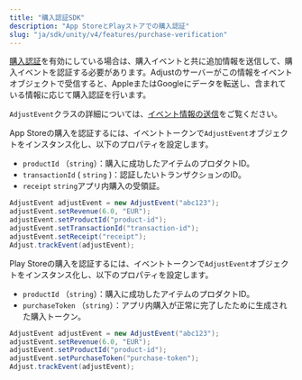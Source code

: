 ```yaml
---
title: "購入認証SDK"
description: "App StoreとPlayストアでの購入認証"
slug: "ja/sdk/unity/v4/features/purchase-verification"
---
```


[購入認証](https://help.adjust.com/ja/article/purchase-verification)を有効にしている場合は、購入イベントと共に追加情報を送信して、購入イベントを認証する必要があります。Adjustのサーバーがこの情報をイベントオブジェクトで受信すると、AppleまたはGoogleにデータを転送し、含まれている情報に応じて購入認証を行います。

<Callout type="seealso">

`AdjustEvent`クラスの詳細については、[イベント情報の送信](/ja/sdk/android/features/events)をご覧ください。

</Callout>
<Tabs>
<Tab title="App Store" icon="StoreAppStore" sync="appstore">

App Storeの購入を認証するには、イベントトークンで`AdjustEvent`オブジェクトをインスタンス化し、以下のプロパティを設定します。

-  `productId` （`string`）：購入に成功したアイテムのプロダクトID。
-  `transactionId` \( `string` \)：認証したいトランザクションのID。
-  `receipt` `string`アプリ内購入の受領証。

```cs
AdjustEvent adjustEvent = new AdjustEvent("abc123");
adjustEvent.setRevenue(6.0, "EUR");
adjustEvent.setProductId("product-id");
adjustEvent.setTransactionId("transaction-id");
adjustEvent.setReceipt("receipt");
Adjust.trackEvent(adjustEvent);
```

</Tab>
<Tab title="Play Store" icon="PlatformGooglePlay" sync="playstore">

Play Storeの購入を認証するには、イベントトークンで`AdjustEvent`オブジェクトをインスタンス化し、以下のプロパティを設定します。

-  `productId` （`string`）：購入に成功したアイテムのプロダクトID。
-  `purchaseToken` （`string`）：アプリ内購入が正常に完了したために生成された購入トークン。

```cs
AdjustEvent adjustEvent = new AdjustEvent("abc123");
adjustEvent.setRevenue(6.0, "EUR");
adjustEvent.setProductId("product-id");
adjustEvent.setPurchaseToken("purchase-token");
Adjust.trackEvent(adjustEvent);
```

</Tab>
</Tabs>

